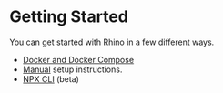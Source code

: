 # Getting Started

You can get started with Rhino in a few different ways.

- [Docker and Docker Compose](docker)
- [Manual](manual) setup instructions.
- [NPX CLI](cli) (beta)
